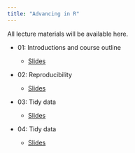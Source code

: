 ```yaml
---
title: "Advancing in R"
---
```


<script type="text/javascript" src="http://cdn.mathjax.org/mathjax/latest/MathJax.js?config=TeX-AMS-MML_HTMLorMML"></script>

All lecture materials will be available here.

- 01: Introductions and course outline

    - [Slides](slides/CopyOfIntro_02.html)
    
- 02: Reproducibility

    - [Slides](slides/03b-renv.html)


- 03: Tidy data

    - [Slides](slides/2a-tidyverse-functions.html)
    
- 04: Tidy data

    - [Slides](slides/UsingAI.html) 

